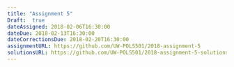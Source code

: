 ```yaml
---
title: "Assignment 5"
Draft:  true
dateAssigned: 2018-02-06T16:30:00
dateDue: 2018-02-13T16:30:00
dateCorrectionsDue: 2018-02-20T16:30:00
assignmentURL: https://github.com/UW-POLS501/2018-assignment-5
solutionsURL: https://github.com/UW-POLS501/2018-assignment-5-solutions
---
```

